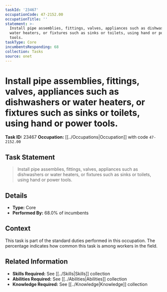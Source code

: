 ```yaml
---
taskId: '23467'
occupationCode: 47-2152.00
occupationTitle: ''
statement: >-
  Install pipe assemblies, fittings, valves, appliances such as dishwashers or
  water heaters, or fixtures such as sinks or toilets, using hand or power
  tools.
taskType: Core
incumbentsResponding: 68
collection: Tasks
source: onet
---
```

# Install pipe assemblies, fittings, valves, appliances such as dishwashers or water heaters, or fixtures such as sinks or toilets, using hand or power tools.

**Task ID:** 23467
**Occupation:** [[../Occupations|Occupation]] with code `47-2152.00`

## Task Statement

> Install pipe assemblies, fittings, valves, appliances such as dishwashers or water heaters, or fixtures such as sinks or toilets, using hand or power tools.

## Details

- **Type:** Core
- **Performed By:** 68.0% of incumbents

## Context

This task is part of the standard duties performed in this occupation. The percentage indicates how common this task is among workers in the field.

## Related Information

- **Skills Required:** See [[../Skills|Skills]] collection
- **Abilities Required:** See [[../Abilities|Abilities]] collection
- **Knowledge Required:** See [[../Knowledge|Knowledge]] collection
